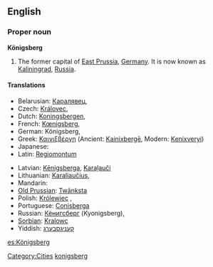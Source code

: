 {{wikipedia|Königsberg}}
==English==

===Proper noun===
'''Königsberg'''

# The former capital of [[East Prussia]], [[Germany]]. It is now known as [[Kaliningrad]], [[Russia]].

====Translations====
{{trans-top|former capital of East Prussia}}
* Belarusian: [[Каралявец]],  {{t|be|Каралявец|m|tr=Karaljávjec|sc=Cyrl}}
* Czech: [[Královec]],  {{t|cs|Královec|m}}
* Dutch: [[Koningsbergen]],  {{t|nl|Koningsbergen}}
* French: [[Kœnigsberg]],  {{t|fr|Kœnigsberg|m}}
* German: Königsberg,  {{t|de|Königsberg|n}}
* Greek: [[Καινιξβέργη]] (Ancient: [[Kainixbergē]], Modern: [[Kenixveryi]])
* Japanese: {{t|ja|ケーニヒスベルク|tr=Kēnihisuberuku|sc=Jpan}}
* Latin: [[Regiomontum]]
{{trans-mid}}
* Latvian: [[Kēnigsberga]], [[Karaļauči]]
* Lithuanian: [[Karaliaučius]],  {{t|lt|Karaliaučius}}
* Mandarin: {{t|zh|柯尼斯堡|tr=Kēnísībǎo|sc=Hani}}
* [[Old Prussian]]: [[Twānksta]]
* Polish: [[Królewiec]] {{m}},  {{t|pl|Królewiec|m}}
* Portuguese: [[Conisberga]]
* Russian: [[Кёнигсберг]] (Kyonigsberg),  {{t|ru|Кёнигсберг|m|tr=Kjónigsberg, Kjonigsbérg|sc=Cyrl}}
* [[Sorbian]]: [[Kralowc]]
* Yiddish: [[קעניגסבערג]]
{{trans-bottom}}

[[Category:Cities]]
[[Category:English words spelled with diacritics|konigsberg]]

[[es:Königsberg]]